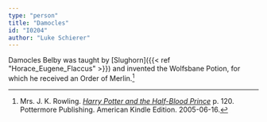 ```yaml
---
type: "person"
title: "Damocles"
id: "I0204"
author: "Luke Schierer"
---
```


Damocles Belby was taught by [Slughorn]({{< ref "Horace_Eugene_Flaccus" >}})
and invented the Wolfsbane Potion, for which he received an Order of Merlin.[^210318-1]

[^210318-1]: Mrs. J. K. Rowling. _[Harry Potter and the Half-Blood Prince](https://www.goodreads.com/book/show/1.Harry_Potter_and_the_Half_Blood_Prince)_
    p. 120. Pottermore Publishing. American Kindle Edition. 2005-06-16.

